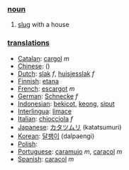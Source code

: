 === [[noun]] ===

#[[slug]] with a house

=== [[translation]]s ===

*[[Catalan]]: [[cargol]] ''m''
*[[Chinese]]: [[]] ()
*[[Dutch]]: [[slak]] ''f'', [[huisjesslak]] ''f''
*[[Finnish]]: [[etana]]
*[[French]]: [[escargot]] ''m''
*[[German]]: [[Schnecke]] ''f''
*[[Indonesian]]: [[bekicot]], [[keong]], [[siput]]
*[[Interlingua]]: [[limace]]
*[[Italian]]: [[chiocciola]] ''f''
*[[Japanese]]: [[カタツムリ]] (katatsumuri)
*[[Korean]]: [[달팽이]] (dalpaengi)
*[[Polish]]: [[]]
*[[Portuguese]]: [[caramujo]] ''m'', [[caracol]] ''m''
*[[Spanish]]: [[caracol]] ''m''
